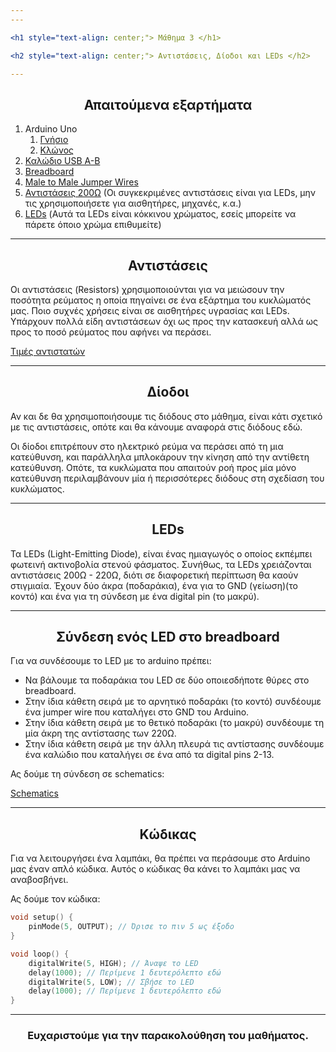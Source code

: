 ```yaml
---
---

<h1 style="text-align: center;"> Μάθημα 3 </h1>

<h2 style="text-align: center;"> Αντιστάσεις, Δίοδοι και LEDs </h2>

---
```


<h2 style="text-align: center;"> Απαιτούμενα εξαρτήματα </h2>

1. Arduino Uno
    1. [Γνήσιο](https://grobotronics.com/arduino-uno-rev3.html)
    2. [Κλώνος](https://grobotronics.com/funduino-uno-rev3.html)
2. [Καλώδιο USB A-B](https://grobotronics.com/usb-2.0-a-b-1.8m.html)
3. [Breadboard](https://grobotronics.com/breadboard-400-tie-point-white-half-size.html)
4. [Male to Male Jumper Wires](https://grobotronics.com/jumper-wires-15cm-male-to-male-pack-of-10.html)
5. [Αντιστάσεις 200Ω](https://grobotronics.com/carbon-1-4w-5-220ohm.html) (Οι συγκεκριμένες αντιστάσεις είναι για LEDs, μην τις χρησιμοποιήσετε για αισθητήρες, μηχανές, κ.α.)
6. [LEDs](https://grobotronics.com/led-5mm-clear-redhs.html) (Αυτά τα LEDs είναι κόκκινου χρώματος, εσείς μπορείτε να πάρετε όποιο χρώμα επιθυμείτε)


---

<h2 style="text-align: center;"> Αντιστάσεις </h2>

Οι αντιστάσεις (Resistors) χρησιμοποιούνται για να μειώσουν την ποσότητα ρεύματος η οποία πηγαίνει σε ένα εξάρτημα του κυκλώματός μας. 
Ποιο συχνές χρήσεις είναι σε αισθητήρες υγρασίας και LEDs. 
Υπάρχουν πολλά είδη αντιστάσεων όχι ως προς την κατασκευή αλλά ως προς το ποσό ρεύματος που αφήνει να περάσει.

[Τιμές αντιστατών](https://power.mozello.com/posts/params/post/1511923/15)

---

<h2 style="text-align: center;"> Δίοδοι </h2>

Αν και δε θα χρησιμοποιήσουμε τις διόδους στο μάθημα,
είναι κάτι σχετικό με τις αντιστάσεις, 
οπότε και θα κάνουμε αναφορά στις διόδους εδώ.

Οι δίοδοι επιτρέπουν στο ηλεκτρικό ρεύμα να περάσει από τη μια κατεύθυνση, 
και παράλληλα μπλοκάρουν την κίνηση από την αντίθετη κατεύθυνση. 
Οπότε, τα κυκλώματα που απαιτούν ροή προς μία μόνο κατεύθυνση περιλαμβάνουν μία ή περισσότερες διόδους στη σχεδίαση του κυκλώματος.

---

<h2 style="text-align: center;"> LEDs </h2>

Τα LEDs (Light-Emitting Diode), είναι ένας ημιαγωγός ο οποίος εκπέμπει φωτεινή ακτινοβολία στενού φάσματος. 
Συνήθως, τα LEDs χρειάζονται αντιστάσεις 200Ω - 220Ω, διότι σε διαφορετική περίπτωση θα καούν στιγμιαία.
Έχουν δύο άκρα (ποδαράκια), ένα για το GND (γείωση)(το κοντό) και ένα για τη σύνδεση με ένα digital pin (το μακρύ).

---

<h2 style="text-align: center;"> Σύνδεση ενός LED στο breadboard </h2>

Για να συνδέσουμε το LED με το arduino πρέπει:
- Να βάλουμε τα ποδαράκια του LED σε δύο οποιεσδήποτε θύρες στο breadboard.
- Στην ίδια κάθετη σειρά με το αρνητικό ποδαράκι (το κοντό) συνδέουμε ένα jumper wire που καταλήγει στο GND του Arduino.
- Στην ίδια κάθετη σειρά με το θετικό ποδαράκι (το μακρύ) συνδέουμε τη μία άκρη της αντίστασης των 220Ω.
- Στην ίδια κάθετη σειρά με την άλλη πλευρά τις αντίστασης συνδέουμε ένα καλώδιο που καταλήγει σε ένα από τα digital pins 2-13.

Ας δούμε τη σύνδεση σε schematics:

[Schematics](https://cloud-brw8sh1bt-hack-club-bot.vercel.app/0mighty_turing-leelo.png)

---

<h2 style="text-align: center;"> Κώδικας </h2>

Για να λειτουργήσει ένα λαμπάκι,
θα πρέπει να περάσουμε στο Arduino μας έναν απλό κώδικα.
Αυτός ο κώδικας θα κάνει το λαμπάκι μας να αναβοσβήνει.

Ας δούμε τον κώδικα:

```cpp
void setup() {
    pinMode(5, OUTPUT); // Όρισε το πιν 5 ως έξοδο
}

void loop() {
    digitalWrite(5, HIGH); // Άναψε το LED
    delay(1000); // Περίμενε 1 δευτερόλεπτο εδώ
    digitalWrite(5, LOW); // Σβήσε το LED
    delay(1000); // Περίμενε 1 δευτερόλεπτο εδώ
}
```

---

<h3 style="text-align: center;"> Ευχαριστούμε για την παρακολούθηση του μαθήματος. </h3>